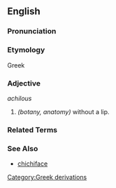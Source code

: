 ==English==

===Pronunciation===
{{substub}}

===Etymology===
Greek
{{substub}}

===Adjective===
''achilous''

# ''(botany, anatomy)'' without a lip.

===Related Terms===
{{substub}}

===See Also===
* [[chichiface]]

[[Category:Greek derivations]]